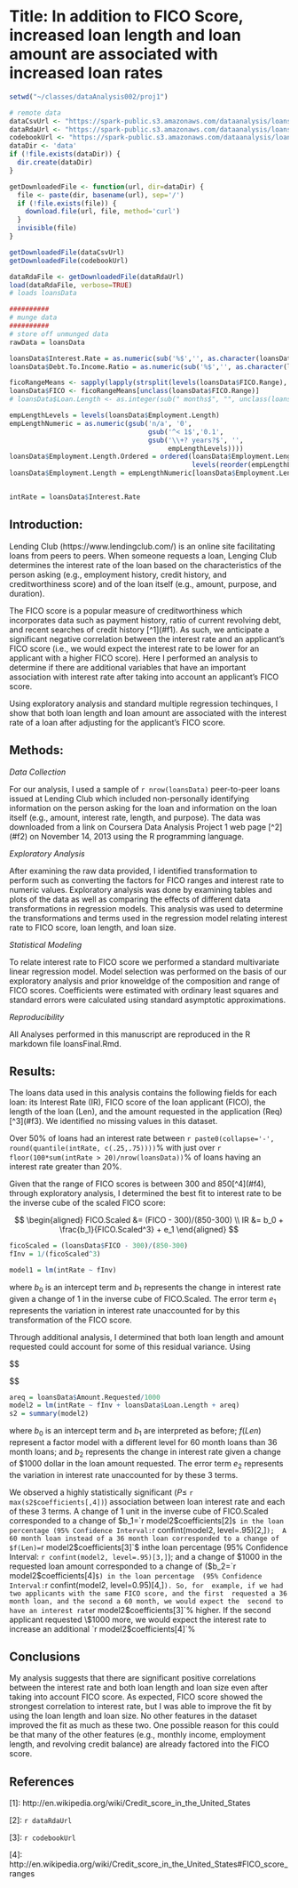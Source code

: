 Title: In addition to FICO Score, increased loan length and loan amount are associated with increased loan rates
========================================================

```r
setwd("~/classes/dataAnalysis002/proj1")

# remote data
dataCsvUrl <- "https://spark-public.s3.amazonaws.com/dataanalysis/loansData.csv"
dataRdaUrl <- "https://spark-public.s3.amazonaws.com/dataanalysis/loansData.rda"
codebookUrl <- "https://spark-public.s3.amazonaws.com/dataanalysis/loansCodebook.pdf"
dataDir <- 'data'
if (!file.exists(dataDir)) {
  dir.create(dataDir)
}

getDownloadedFile <- function(url, dir=dataDir) {
  file <- paste(dir, basename(url), sep='/')
  if (!file.exists(file)) {
    download.file(url, file, method='curl')
  }
  invisible(file)
}

getDownloadedFile(dataCsvUrl)
getDownloadedFile(codebookUrl)

dataRdaFile <- getDownloadedFile(dataRdaUrl)
load(dataRdaFile, verbose=TRUE)
# loads loansData

##########
# munge data
##########
# store off unmunged data
rawData = loansData

loansData$Interest.Rate = as.numeric(sub('%$','', as.character(loansData$Interest.Rate)))
loansData$Debt.To.Income.Ratio = as.numeric(sub('%$','', as.character(loansData$Debt.To.Income.Ratio)))

ficoRangeMeans <- sapply(lapply(strsplit(levels(loansData$FICO.Range), '-'), as.numeric), mean)
loansData$FICO <- ficoRangeMeans[unclass(loansData$FICO.Range)]
# loansData$Loan.Length <- as.integer(sub(" months$", "", unclass(loansData$Loan.Length)))

empLengthLevels = levels(loansData$Employment.Length)
empLengthNumeric = as.numeric(gsub('n/a', '0',
                                   gsub('^< 1$','0.1', 
                                   gsub('\\+? years?$', '', 
                                        empLengthLevels))))
loansData$Employment.Length.Ordered = ordered(loansData$Employment.Length, 
                                              levels(reorder(empLengthLevels, empLengthNumeric)))
loansData$Employment.Length = empLengthNumeric[loansData$Employment.Length]


intRate = loansData$Interest.Rate
```
Introduction:
------------

Lending Club (https://www.lendingclub.com/) is an online site facilitating loans
from peers to peers. When someone requests a loan, Lenging Club determines the 
interest rate of the loan based on the characteristics of the person asking 
(e.g., employment history, credit history, and creditworthiness score) and of 
the loan itself (e.g., amount, purpose, and duration).

The FICO score is a popular measure of creditworthiness which incorporates data 
such as payment history, ratio of current revolving debt, and recent searches 
of credit history [^1](#f1). As such, we anticipate a significant negative 
correlation between the interest rate and an applicant's FICO score (i.e., we
would expect the interest rate to be lower for an applicant with a higher FICO
score). Here I performed an analysis to determine if there are additional 
variables that have an important association with interest rate after taking 
into account an applicant's FICO score.

Using exploratory analysis and standard multiple regression techinques, I show
that both loan length and loan amount are associated with the interest rate of 
a loan after adjusting for the applicant's FICO score.

Methods:
-------

_Data Collection_

For our analysis, I used a sample of `r nrow(loansData)` peer-to-peer loans 
issued at Lending Club which included non-personally identifying information on
the person asking for the loan and information on the loan itself (e.g., 
amount, interest rate, length, and purpose). The data was downloaded from a
link on Coursera Data Analysis Project 1 web page [^2](#f2) on November 14, 2013 
using the R programming language. 

_Exploratory Analysis_

After examining the raw data provided, I identified transformation to perform 
such as converting the factors for FICO ranges and interest rate to numeric
values. Exploratory analysis was done by examining tables and plots of the 
data as well as comparing the effects of different data transformations in 
regression models.  This analysis was used to determine the transformations 
and terms used in the regression model relating interest rate to FICO score, 
loan length, and loan size.

_Statistical Modeling_

To relate interest rate to FICO score we performed a standard multivariate 
linear regression model. Model selection was performed on the basis of our 
exploratory analysis and prior knoweldge of the composition and range of FICO
scores. Coefficients were estimated with ordinary least squares and standard 
errors were calculated using standard asymptotic approximations.

_Reproducibility_

All Analyses performed in this manuscript are reproduced in the R markdown file
loansFinal.Rmd. 

Results:
-------

The loans data used in this analysis contains the following fields for each 
loan: its Interest Rate (IR), FICO score of the loan applicant (FICO), the 
length of the loan (Len), and the amount requested in the application (Req) 
[^3](#f3). We identified no missing values in this dataset.

Over 50% of loans had an interest rate between 
`r paste0(collapse='-', round(quantile(intRate, c(.25,.75))))`% with just
over `r floor(100*sum(intRate > 20)/nrow(loansData))`% of loans having an 
interest rate greater than 20%.

Given that the range of FICO scores is between 300 and 850[^4](#f4), through 
exploratory analysis, I determined the best fit to interest rate to be the
inverse cube of the scaled FICO score:

$$
\begin{aligned}
 FICO.Scaled &= (FICO - 300)/(850-300) \\
 IR &= b_0 + \frac{b_1}{FICO.Scaled^3} + e_1
\end{aligned}
$$
```r
ficoScaled = (loansData$FICO - 300)/(850-300)
fInv = 1/(ficoScaled^3)
```
```r
model1 = lm(intRate ~ fInv)
```

where $b_0$ is an intercept term and $b_1$ represents the change in interest 
rate given a change of 1 in the inverse cube of FICO.Scaled. The error term 
$e_1$ represents the variation in interest rate unaccounted for by this 
transformation of the FICO score. 

Through additional analysis, I determined that both loan length and amount 
requested could account for some of this residual variance.  Using

$$
\begin{aligned}
IR &= b_0 + \frac{b_1}{FICO.Scaled^3} + f(Len) + {b_2}\frac{Req}{1000} + e_2
\end{aligned}

$$
```r
areq = loansData$Amount.Requested/1000
model2 = lm(intRate ~ fInv + loansData$Loan.Length + areq)
s2 = summary(model2)
```
where $b_0$ is an intercept term and $b_1$ are interpreted as before; 
$f(Len)$ represent a factor model with a different level for 60 month loans
than 36 month loans;  and $b_2$ represents the change in interest rate given 
a change of \$1000 dollar in the loan amount requested.  The error term $e_2$ 
represents the variation in interest rate unaccounted for by these 3 terms.

We observed a highly statistically significant 
($P \le$ `r max(s2$coefficients[,4])`) association between loan interest rate 
and each of these 3 terms.  A change of 1 unit in the inverse cube of 
FICO.Scaled corresponded to a change of $b_1=`r model2$coefficients[2]`$ in the
loan percentage (95% Confidence Interval: `r confint(model2, level=.95)[2,]`); 
A 60 month loan instead of a 36 month loan corresponded to a change of 
$f(Len)=`r model2$coefficients[3]`$ inthe loan percentage
(95% Confidence Interval: `r confint(model2, level=.95)[3,]`); and a change of 
\$1000 in the requested loan amount corresponded to a change of 
($b_2=`r model2$coefficients[4]`$) in the loan percentage 
(95% Confidence Interval: `r confint(model2, level=0.95)[4,]`). So, for 
example, if we had two applicants with the same FICO score, and the first 
requested a 36 month loan, and the second a 60 month, we would expect the 
second to have an interest rate `r model2$coefficients[3]`% higher.  If the 
second applicant requested \$1000 more, we would expect the interest rate to 
increase an additional `r model2$coefficients[4]`%

Conclusions
-----------

My analysis suggests that there are significant positive correlations between
the interest rate and both loan length and loan size even after taking into 
account FICO score. As expected, FICO score showed the strongest correlation 
to interest rate, but I was able to improve the fit by using the loan length 
and loan size.  No other features in the dataset improved the fit as much as 
these two.  One possible reason for this could be that many of the other 
features (e.g., monthly income, employment length, and revolving credit 
balance) are already factored into the FICO score.

References
----------

<a name="f1">[1]</a>: http://en.wikipedia.org/wiki/Credit_score_in_the_United_States

<a name="f2">[2]</a>: `r dataRdaUrl`

<a name="f3">[3]</a>: `r codebookUrl`

<a name="f4">[4]</a>: http://en.wikipedia.org/wiki/Credit_score_in_the_United_States#FICO_score_ranges

